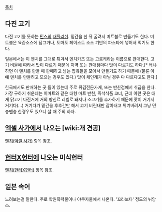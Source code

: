 [[목차]]

== 다진 고기 ==
다진 고기를 뜻하는 [[민스]]의 [[재플리쉬]].
밑간을 한 뒤 굴려서 미트볼로 만들기도 한다. 미트볼은 육즙소스에 담그거나, 토마토 페이스트 소스 기반의 파스타에 넣어서 먹기도 한다.

일본에서는 이 멘치를 그대로 튀겨서 멘치카츠 또는 고로케라는 이름으로 판매한다. 고기 비율에 따라서 맛이 다르기 때문에 지역 또는 판매점마다 맛이 다르기도 하다.[* 왜냐하면 이 멘치를 만들 때 판매하고 남는 잡육들을 모아서 만들기도 하기 때문에 (물론 아예 멘치를 만들려고 모으는 경우도 있다.) 맛이 체인계가 아닐 경우 다 다르다고도 한다.]

한국에서도 판매하는 곳 들이 있는데 주로 튀김전문가게, 또는 반찬점에서 취급을 한다. 가장 구하기 쉬운데는 이마트와 같은 대형 마트 반찬, 즉석식품 코너, 근데 이런 곳은 대게 닭고기 다진거에 거의 향신료 레벨로 돼지나 소고기를 추가하기 때문에 맛이 거기서 거기다(...)
거기다가 밑간을 후추간만 해서 고기 비린내만 잡아내고 튀겨버려서 그냥 민숭맨숭 한경우도 있으니 살 때 주의 하자.

== [[엑셀 사가]]에서 나오는 [wiki:개 견공] ==
[[멘치(엑셀 사가)]] 항목 참조.

== [[헌터X헌터]]에 나오는 미식헌터 ==
[[멘치(헌터X헌터)]] 항목 참조.

== 일본 속어 ==
노려보는걸 말한다. 주로 학원폭력물이나 야쿠자물에서 나온다. '꼬라보다' 정도의 뉘앙스.
